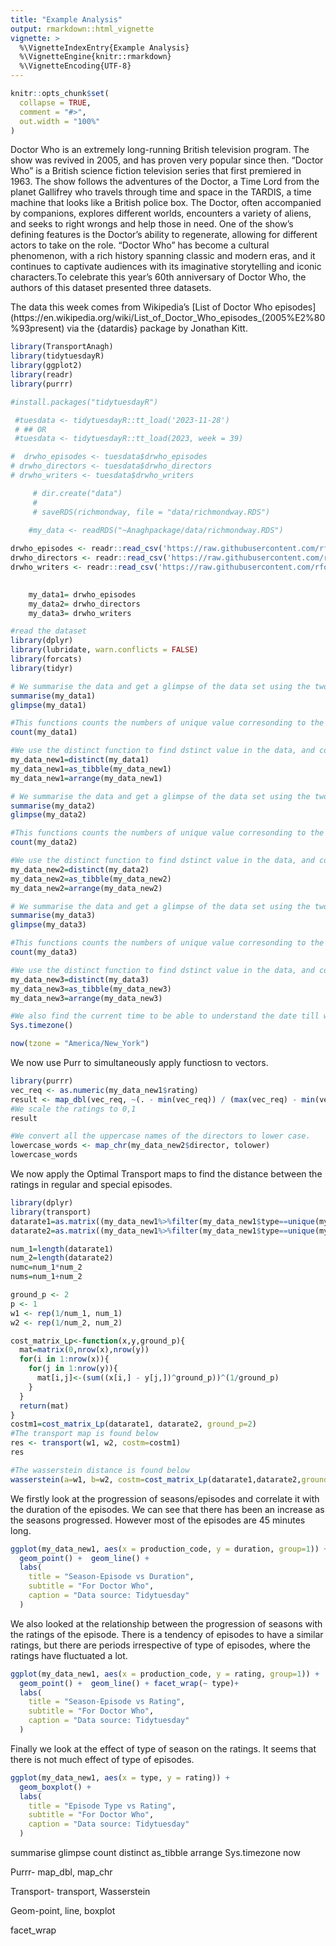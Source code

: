 ---
title: "Example Analysis"
output: rmarkdown::html_vignette
vignette: >
  %\VignetteIndexEntry{Example Analysis}
  %\VignetteEngine{knitr::rmarkdown}
  %\VignetteEncoding{UTF-8}
---

```{r, include = FALSE}
knitr::opts_chunk$set(
  collapse = TRUE,
  comment = "#>",
  out.width = "100%"
)
```



Doctor Who is an extremely long-running British television program. The show was revived in 2005, and has proven very popular since then. "Doctor Who" is a British science fiction television series that first premiered in 1963. The show follows the adventures of the Doctor, a Time Lord from the planet Gallifrey who travels through time and space in the TARDIS, a time machine that looks like a British police box. The Doctor, often accompanied by companions, explores different worlds, encounters a variety of aliens, and seeks to right wrongs and help those in need. One of the show's defining features is the Doctor's ability to regenerate, allowing for different actors to take on the role. "Doctor Who" has become a cultural phenomenon, with a rich history spanning classic and modern eras, and it continues to captivate audiences with its imaginative storytelling and iconic characters.To celebrate this year's 60th anniversary of Doctor Who, the authors of this dataset presented three datasets.

The data this week comes from Wikipedia's [List of Doctor Who episodes](https://en.wikipedia.org/wiki/List_of_Doctor_Who_episodes_(2005%E2%80%93present) via the {datardis} package by Jonathan Kitt. 


```{r setup calculate_CI}
library(TransportAnagh)
library(tidytuesdayR)
library(ggplot2)
library(readr)
library(purrr)

#install.packages("tidytuesdayR")

 #tuesdata <- tidytuesdayR::tt_load('2023-11-28')
 # ## OR
 #tuesdata <- tidytuesdayR::tt_load(2023, week = 39)

#  drwho_episodes <- tuesdata$drwho_episodes
# drwho_directors <- tuesdata$drwho_directors
# drwho_writers <- tuesdata$drwho_writers

     # dir.create("data")
     # 
     # saveRDS(richmondway, file = "data/richmondway.RDS")
    
    #my_data <- readRDS("~Anaghpackage/data/richmondway.RDS")

drwho_episodes <- readr::read_csv('https://raw.githubusercontent.com/rfordatascience/tidytuesday/master/data/2023/2023-11-28/drwho_episodes.csv')
drwho_directors <- readr::read_csv('https://raw.githubusercontent.com/rfordatascience/tidytuesday/master/data/2023/2023-11-28/drwho_directors.csv')
drwho_writers <- readr::read_csv('https://raw.githubusercontent.com/rfordatascience/tidytuesday/master/data/2023/2023-11-28/drwho_writers.csv')

     
    my_data1= drwho_episodes
    my_data2= drwho_directors
    my_data3= drwho_writers
```

```{r Data Visualization}

#read the dataset
library(dplyr)
library(lubridate, warn.conflicts = FALSE)
library(forcats)
library(tidyr)

# We summarise the data and get a glimpse of the data set using the two functions below respectively.
summarise(my_data1)
glimpse(my_data1)

#This functions counts the numbers of unique value corresonding to the dataset, and it helps us understand the presense of any repetitions.
count(my_data1)

#We use the distinct function to find dstinct value in the data, and convert the data structure to tibble for better operationality.
my_data_new1=distinct(my_data1)
my_data_new1=as_tibble(my_data_new1)
my_data_new1=arrange(my_data_new1)

# We summarise the data and get a glimpse of the data set using the two functions below respectively.
summarise(my_data2)
glimpse(my_data2)

#This functions counts the numbers of unique value corresonding to the dataset, and it helps us understand the presense of any repetitions.
count(my_data2)

#We use the distinct function to find dstinct value in the data, and convert the data structure to tibble for better operationality.
my_data_new2=distinct(my_data2)
my_data_new2=as_tibble(my_data_new2)
my_data_new2=arrange(my_data_new2)

# We summarise the data and get a glimpse of the data set using the two functions below respectively.
summarise(my_data3)
glimpse(my_data3)

#This functions counts the numbers of unique value corresonding to the dataset, and it helps us understand the presense of any repetitions.
count(my_data3)

#We use the distinct function to find dstinct value in the data, and convert the data structure to tibble for better operationality.
my_data_new3=distinct(my_data3)
my_data_new3=as_tibble(my_data_new3)
my_data_new3=arrange(my_data_new3)

#We also find the current time to be able to understand the date till which the analysis is valid. The analysis might not be valid at a future date.
Sys.timezone()

now(tzone = "America/New_York")
```
We now use Purr to simultaneously apply functiosn to vectors.
```{r purrr}
library(purrr)
vec_req <- as.numeric(my_data_new1$rating)
result <- map_dbl(vec_req, ~(. - min(vec_req)) / (max(vec_req) - min(vec_req)))
#We scale the ratings to 0,1
result

#We convert all the uppercase names of the directors to lower case.
lowercase_words <- map_chr(my_data_new2$director, tolower)
lowercase_words
```

We now apply the Optimal Transport maps to find the distance between the ratings in regular and special episodes. 
```{r optimal}
library(dplyr)
library(transport)
datarate1=as.matrix((my_data_new1%>%filter(my_data_new1$type==unique(my_data_new1$type)[1]))$rating)
datarate2=as.matrix((my_data_new1%>%filter(my_data_new1$type==unique(my_data_new1$type)[2]))$rating)

num_1=length(datarate1)
num_2=length(datarate2)
numc=num_1*num_2
nums=num_1+num_2

ground_p <- 2
p <- 1
w1 <- rep(1/num_1, num_1)
w2 <- rep(1/num_2, num_2)

cost_matrix_Lp<-function(x,y,ground_p){
  mat=matrix(0,nrow(x),nrow(y))
  for(i in 1:nrow(x)){
    for(j in 1:nrow(y)){
      mat[i,j]<-(sum((x[i,] - y[j,])^ground_p))^(1/ground_p)
    }
  }
  return(mat)
}
costm1=cost_matrix_Lp(datarate1, datarate2, ground_p=2)
#The transport map is found below
res <- transport(w1, w2, costm=costm1)
res

#The wasserstein distance is found below
wasserstein(a=w1, b=w2, costm=cost_matrix_Lp(datarate1,datarate2,ground_p=2))
```

We firstly look at the progression of seasons/episodes and correlate it with the duration of the episodes. We can see that there has been an increase as the seasons progressed. However most of the episodes are 45 minutes long.
```{r plot 1}
ggplot(my_data_new1, aes(x = production_code, y = duration, group=1)) +
  geom_point() +  geom_line() +
  labs(
    title = "Season-Episode vs Duration",
    subtitle = "For Doctor Who",
    caption = "Data source: Tidytuesday"
  )

```

We also looked at the relationship between the progression of seasons with the ratings of the episode. There is a tendency of episodes to have a similar ratings, but there are periods irrespective of type of episodes, where the ratings have fluctuated a lot.

```{r plot 2}

ggplot(my_data_new1, aes(x = production_code, y = rating, group=1)) +
  geom_point() +  geom_line() + facet_wrap(~ type)+
  labs(
    title = "Season-Episode vs Rating",
    subtitle = "For Doctor Who",
    caption = "Data source: Tidytuesday"
  )


```

Finally we look at the effect of type of season on the ratings. It seems that there is not much effect of type of episodes.
```{r plot 3}
ggplot(my_data_new1, aes(x = type, y = rating)) +
  geom_boxplot() +
  labs(
    title = "Episode Type vs Rating",
    subtitle = "For Doctor Who",
    caption = "Data source: Tidytuesday"
  )

```

summarise
glimpse
count
distinct
as_tibble
arrange
Sys.timezone
now

Purrr- map_dbl, map_chr

Transport- transport, Wasserstein

Geom-point, line, boxplot

facet_wrap
